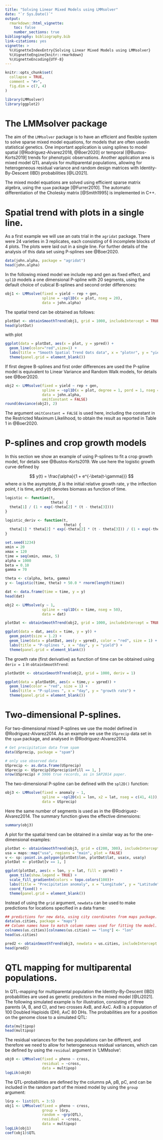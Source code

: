 ```yaml
---
title: "Solving Linear Mixed Models using LMMsolver"
date: "`r Sys.Date()`"
output: 
  rmarkdown::html_vignette:
    toc: false
    number_sections: true
bibliography: bibliography.bib
link-citations: yes
vignette: >
  %\VignetteIndexEntry{Solving Linear Mixed Models using LMMsolver}
  %\VignetteEngine{knitr::rmarkdown}
  %\VignetteEncoding{UTF-8}
---
```


```r
knitr::opts_chunk$set(
  collapse = TRUE,
  comment = "#>",
  fig.dim = c(7, 4)
)
```

```r
library(LMMsolver)
library(ggplot2)
```

# The LMMsolver package {.unnumbered}

The aim of the `LMMsolver` package is to have an efficient and flexible system to solve sparse mixed model equations, for models that are often usedin statistical genetics. One important application is using splines to model spatial \[@Rodriguez-Alvarez2018, @Boer2020\] or temporal [@Bustos-Korts2019] trends for phenotypic observations. Another application area is mixed model QTL analysis for multiparental populations, allowing for heterogeneous residual variance and random design matrices with Identity-By-Descent (IBD) probabilities [@Li2021].

The mixed model equations are solved using efficient sparse matrix algebra, using the `spam` package [@Furrer2010]. The automatic differentiation of the Cholesky matrix [@Smith1995] is implemented in C++.

# Spatial trend with plots in a single line.

As a first example we will use an oats trial in the `agridat` package. There were 24 varieties in 3 replicates, each consisting of 6 incomplete blocks of 4 plots. The plots were laid out in a single line. For further details of the analysis of this data set using P-splines see @Boer2020.

```r
data(john.alpha, package = "agridat")
head(john.alpha)
```

In the following mixed model we include rep and gen as fixed effect, and `spl1D` models a one dimensional P-spline with 20 segments, using the default choice of cubical B-splines and second order differences:

```r
obj1 <- LMMsolve(fixed = yield ~ rep + gen,
                 spline = ~spl1D(x = plot, nseg = 20),
                 data = john.alpha)
```

The spatial trend can be obtained as follows:

```r
plotDat <- obtainSmoothTrend(obj1, grid = 1000, includeIntercept = TRUE)
head(plotDat)
```

with plot

```r
ggplot(data = plotDat, aes(x = plot, y = ypred)) +
  geom_line(color="red",size=1) +
  labs(title = "Smooth Spatial Trend Oats data", x = "plotnr", y = "yield") +
  theme(panel.grid = element_blank())
```

If first degree B-splines and first order differences are used the P-spline model is equivalent to Linear Variance and Random Walk models, for details see @Boer2020.

```r
obj2 <- LMMsolve(fixed = yield ~ rep + gen,
                 spline = ~spl1D(x = plot, degree = 1, pord = 1, nseg = nrow(john.alpha) - 1),
                 data = john.alpha, 
                 omitConstant = FALSE)
round(deviance(obj2), 2)
```

The argument `omitConstant = FALSE` is used here, including the constant in the Restricted Maximum Likelihood, to obtain the result as reported in Table 1 in @Boer2020.

# P-splines and crop growth models

In this section we show an example of using P-splines to fit a crop growth model, for details see @Bustos-Korts2019. We use here the logistic growth curve defined by

$$
     y(t) = \frac{\alpha}{1 + e^{-\beta(t-\gamma)}} 
$$ where $\alpha$ is the asymptote, $\beta$ is the initial relative growth rate, $\gamma$ the inflection point, $t$ is time, and $y(t)$ denotes biomass as function of time.

```r
logistic <- function(t, 
                     theta) {
  theta[1] / (1 + exp(-theta[2] * (t - theta[3])))
}

logistic_deriv <- function(t, 
                           theta) {
  theta[1] * theta[2] * exp(-theta[2] * (t - theta[3])) / (1 + exp(-theta[2] * (t - theta[3]))) ^ 2
}

set.seed(1234)
xmin = 20
xmax = 120
time = seq(xmin, xmax, 5)
alpha = 1000
beta = 0.10
gamma = 70

theta <- c(alpha, beta, gamma)
y <- logistic(time, theta) + 50.0 * rnorm(length(time))

dat <- data.frame(time = time, y = y)
head(dat)

obj2 <- LMMsolve(y ~ 1,
                 spline = ~spl1D(x = time, nseg = 50), 
                 data = dat)

plotDat <- obtainSmoothTrend(obj2, grid = 1000, includeIntercept = TRUE)

ggplot(data = dat, aes(x = time, y = y)) +
  geom_point(size = 1.2) +
  geom_line(data = plotDat, aes(y = ypred), color = "red", size = 1) +
  labs(title = "P-splines ", x = "day", y = "yield") +
  theme(panel.grid = element_blank())
```

The growth rate (first derivative) as function of time can be obtained using `deriv = 1` in `obtainSmoothTrend`:

```r
plotDatDt <- obtainSmoothTrend(obj2, grid = 1000, deriv = 1)

ggplot(data = plotDatDt, aes(x = time,y = ypred)) +
  geom_line(color = "red", size = 1) +
  labs(title = "P-splines ", x = "day", y = "growth rate") +
  theme(panel.grid = element_blank())
```

# Two-dimensional P-splines.

For two-dimensional mixed P-splines we use the model defined in @Rodriguez-Alvarez2014. As an example we use the `USprecip` data set in the `spam` package, and analysed in @Rodriguez-Alvarez2014.

```r
# Get precipitation data from spam
data(USprecip, package = "spam")

# only use observed data
USprecip <- as.data.frame(USprecip)
USprecip <- USprecip[USprecip$infill == 1, ]
nrow(USprecip) # 5906 true records, as in SAP2014 paper.
```

The two-dimensional P-spline can be defined with the `spl2D()` function:

```r
obj3 <- LMMsolve(fixed = anomaly ~ 1,
                 spline = ~spl2D(x1 = lon, x2 = lat, nseg = c(41, 41)),
                 data = USprecip)
```

Here the same number of segments is used as in the @Rodriguez-Alvarez2014. The summary function gives the effective dimensions:

```r
summary(obj3)
```

A plot for the spatial trend can be obtained in a similar way as for the one-dimensional examples:

```r
plotDat <- obtainSmoothTrend(obj3, grid = c(200, 300), includeIntercept = TRUE)
usa = maps::map("usa", regions = "main", plot = FALSE)
v <- sp::point.in.polygon(plotDat$lon, plotDat$lat, usa$x, usa$y)
plotDat <- plotDat[v == 1, ]

ggplot(plotDat, aes(x = lon, y = lat, fill = ypred)) +
  geom_tile(show.legend = TRUE) +
  scale_fill_gradientn(colors = topo.colors(100))+
  labs(title = "Precipitation anomaly", x = "Longitude", y = "Latitude") +
  coord_fixed() +
  theme(panel.grid = element_blank())
```

Instead of using the `grid` argument, `newdata` can be used to make predictions for locations specified in a data frame:

```r
## predictions for new data, using city coordinates from maps package.
data(us.cities, package = "maps")
## Column names have to match column names used for fitting the model.
colnames(us.cities)[colnames(us.cities) == "long"] <- "lon"
head(us.cities)

pred2 <- obtainSmoothTrend(obj3, newdata = us.cities, includeIntercept = TRUE)
head(pred2)
```

# QTL mapping for multiparental populations.

In QTL-mapping for multiparental population the Identity-By-Descent (IBD) probabilities are used as genetic predictors in the mixed model [@Li2021]. The following simulated example is for illustration, consisting of three parents (A, B, and C), and two crosses AxB, and AxC. AxB is a population of 100 Doubled Haploids (DH), AxC 80 DHs. The probabilities are for a position on the genome close to a simulated QTL:

```r
data(multipop)
head(multipop)
```

The residual variances for the two populations can be different, and therefore we need to allow for heterogeneous residual variances, which can be defined by using the `residual` argument in 'LMMsolve':

```r
obj0 <- LMMsolve(fixed = pheno ~ cross, 
                 residual = ~cross, 
                 data = multipop)
logLik(obj0)
```

The QTL-probabilities are defined by the columns pA, pB, pC, and can be included in the random part of the mixed model by using the `group` argument:

```r
lGrp <- list(QTL = 3:5)
obj1 <- LMMsolve(fixed = pheno ~ cross, 
                 group = lGrp,
                 random = ~grp(QTL),
                 residual = ~cross,
                 data = multipop) 
logLik(obj1)
coef(obj1)$QTL
```
